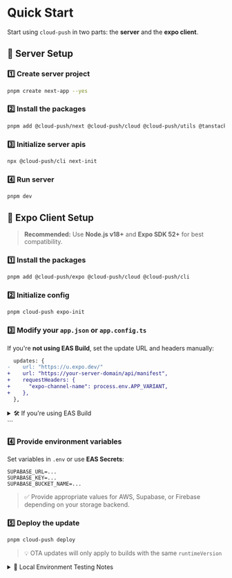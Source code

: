 # Quick Start

Start using `cloud-push` in two parts: the **server** and the **expo client**.

## 📡 Server Setup

### 1️⃣ Create server project

```bash
pnpm create next-app --yes
```

### 2️⃣ Install the packages

```bash
pnpm add @cloud-push/next @cloud-push/cloud @cloud-push/utils @tanstack/react-query semver @types/semver
```

### 3️⃣ Initialize server apis

```bash
npx @cloud-push/cli next-init
```

### 4️⃣ Run server

```
pnpm dev
```

## 📱 Expo Client Setup

> **Recommended:** Use **Node.js v18+** and **Expo SDK 52+** for best compatibility.

### 1️⃣ Install the packages

```bash
pnpm add @cloud-push/expo @cloud-push/cloud @cloud-push/cli
```

### 2️⃣ Initialize config

```bash
pnpm cloud-push expo-init
```

### 3️⃣ Modify your `app.json` or `app.config.ts`

If you're **not using EAS Build**, set the update URL and headers manually:

```diff
  updates: {
-    url: "https://u.expo.dev/"
+    url: "https://your-server-domain/api/manifest",
+    requestHeaders: {
+      "expo-channel-name": process.env.APP_VARIANT,
+    },
  },
```

<details>
  <summary>🛠️ If you're using EAS Build</summary>

You don't need to manually set `requestHeaders`. Instead, configure the channel in `eas.json`:

```json
{
  "build": {
    "production": {
      "channel": "stable"
    },
    "preview": {
      "channel": "beta"
    }
  }
}
```

> In this example, builds triggered with the `--profile preview` option will use the `beta` channel, while `--profile production` uses `stable`.

</details>
```

### 4️⃣ Provide environment variables

Set variables in `.env` or use **EAS Secrets**:

```env
SUPABASE_URL=...
SUPABASE_KEY=...
SUPABASE_BUCKET_NAME=...
```

> ✅ Provide appropriate values for AWS, Supabase, or Firebase depending on your storage backend.

### 5️⃣ Deploy the update

```bash
pnpm cloud-push deploy
```

> 💡 OTA updates will only apply to builds with the same `runtimeVersion`

<details>

<summary>🔧 Local Environment Testing Notes</summary>

## ⚠️ Android Cleartext Warning

To allow HTTP requests on Android, you need to set `usesCleartextTraffic`.

```ts
  expo: {
    name: "your-app-name",
    slug: "your-app-slug",
    plugins: [
      [
        "expo-build-properties",
        {
          android: {
            usesCleartextTraffic: true,
          },
          ios: {},
        },
      ],
    ],
  },
};
```

</details>
